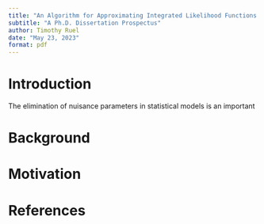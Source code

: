```yaml
---
title: "An Algorithm for Approximating Integrated Likelihood Functions with Applications in Meta-Analysis"
subtitle: "A Ph.D. Dissertation Prospectus"
author: Timothy Ruel
date: "May 23, 2023"
format: pdf
---
```


# Introduction

The elimination of nuisance parameters in statistical models is an important 

# Background

# Motivation



# References